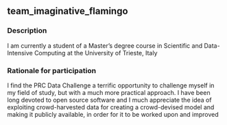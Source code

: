 ## team_imaginative_flamingo

### Description
I am currently a student of a Master's degree course in Scientific and Data-Intensive Computing at the University of Trieste, Italy

### Rationale for participation
I find the PRC Data Challenge a terrific opportunity to challenge myself in my field of study, but with a much more practical approach. I have been long devoted to open source software and I much appreciate the idea of exploiting crowd-harvested data for creating a crowd-devised model and making it publicly available, in order for it to be worked upon and improved

